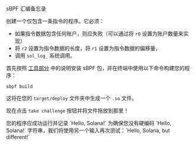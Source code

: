 
<ChallengeTitle>sBPF 汇编备忘录</ChallengeTitle>

创建一个仅包含一条指令的程序。它必须：
- 如果指令数据包含任何账户，则应失败（可以通过将 `r0` 设置为账户数量来实现）
- 将 `r2` 设置为指令数据的长度，将 `r1` 设置为指令数据的偏移量，
- 调用 `sol_log_` 系统调用。

首先按照 [工具部分](/zh-CN/courses/introduction-to-assembly/tooling) 中的说明安装 sBPF 包，并在终端中使用以下命令构建您的程序：

```
sbpf build
```

这将在您的 `target/deploy` 文件夹中生成一个 `.so` 文件。

现在点击 `take challenge` 按钮并将文件拖放到那里！

<RequirementList>
  <Requirement title="挑战 1：测试备忘录">
    您的程序应成功运行并记录 `Hello, Solana!`
  </Requirement>

  <Requirement title="挑战 2：使用不同输入测试备忘录">
    为确保您没有硬编码 `Hello, Solana!` 字符串，我们将使用另一个输入再次测试：`Hello, Solana, but different!`
  </Requirement>
</RequirementList>
